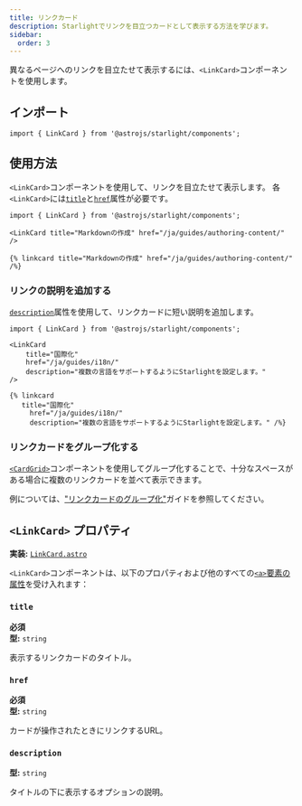 ```yaml
---
title: リンクカード
description: Starlightでリンクを目立つカードとして表示する方法を学びます。
sidebar:
  order: 3
---
```



異なるページへのリンクを目立たせて表示するには、`<LinkCard>`コンポーネントを使用します。


<Preview>
	<LinkCard
		slot="preview"
		title="Starlightのカスタマイズ"
		description="カスタムスタイル、フォントなどを使用して、Starlightサイトを自分のものにする方法を学びます。"
		href="/ja/guides/customization/"
	/>
</Preview>

## インポート

```tsx
import { LinkCard } from '@astrojs/starlight/components';
```

## 使用方法

`<LinkCard>`コンポーネントを使用して、リンクを目立たせて表示します。
各`<LinkCard>`には[`title`](#title)と[`href`](#href)属性が必要です。

<Preview>

```mdx
import { LinkCard } from '@astrojs/starlight/components';

<LinkCard title="Markdownの作成" href="/ja/guides/authoring-content/" />
```

<Fragment slot="markdoc">

```markdoc
{% linkcard title="Markdownの作成" href="/ja/guides/authoring-content/" /%}
```

</Fragment>

<LinkCard
	slot="preview"
	title="Markdownの作成"
	href="/ja/guides/authoring-content/"
/>
  
</Preview>

### リンクの説明を追加する

[`description`](#description)属性を使用して、リンクカードに短い説明を追加します。

<Preview>

```mdx {6}
import { LinkCard } from '@astrojs/starlight/components';

<LinkCard
	title="国際化"
	href="/ja/guides/i18n/"
	description="複数の言語をサポートするようにStarlightを設定します。"
/>
```

<Fragment slot="markdoc">

```markdoc {4}
{% linkcard
   title="国際化"
	 href="/ja/guides/i18n/"
	 description="複数の言語をサポートするようにStarlightを設定します。" /%}
```

</Fragment>

<LinkCard
	slot="preview"
	title="国際化"
	href="/ja/guides/i18n/"
	description="複数の言語をサポートするようにStarlightを設定します。"
/>
  
</Preview>

### リンクカードをグループ化する

[`<CardGrid>`](/ja/components/card-grids/)コンポーネントを使用してグループ化することで、十分なスペースがある場合に複数のリンクカードを並べて表示できます。

例については、["リンクカードのグループ化"](/ja/components/card-grids/#リンクカードをグループ化する)ガイドを参照してください。

## `<LinkCard>` プロパティ

**実装:** [`LinkCard.astro`](https://github.com/withastro/starlight/blob/main/packages/starlight/user-components/LinkCard.astro)

`<LinkCard>`コンポーネントは、以下のプロパティおよび他のすべての[`<a>`要素の属性](https://developer.mozilla.org/en-US/docs/Web/HTML/Element/a)を受け入れます：

### `title`

**必須**  
**型:** `string`

表示するリンクカードのタイトル。

### `href`

**必須**  
**型:** `string`

カードが操作されたときにリンクするURL。

### `description`

**型:** `string`

タイトルの下に表示するオプションの説明。
